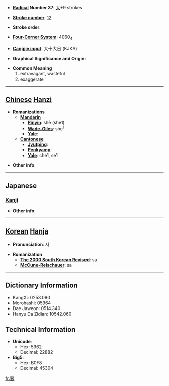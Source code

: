 * '''[[Wiktionary:Chinese radical index| Radical]] Number 37''': [[Wiktionary:Chinese radical index 大|大]]+9 strokes

* '''[[Wiktionary:Chinese total strokes index|Stroke number]]''': [[Wiktionary:Chinese total strokes index 12|12]]

* '''Stroke order''': 

* '''[[Wiktionary:Chinese four corner index|Four-Corner System]]''': 4060<sub>4</sub>

* '''[[Wiktionary:Chinese Cangjie index|Cangjie input]]''': 大十大日 (KJKA)

* '''Graphical Significance and Origin''': 

* '''Common Meaning'''
*#extravagant, wasteful
*# exaggerate


----

== [[Chinese]] [[Hanzi]] ==

* '''Romanizations'''
** '''[[Mandarin]]'''
*** '''[[Pinyin]]''': shē (she1)
*** '''[[Wade-Giles]]''': she<sup>1</sup>
*** '''[[Yale]]''': 
** '''[[Cantonese]]'''
*** '''[[Jyutping]]''':
*** '''[[Penkyamp]]''': 
*** '''[[Yale]]''': che1, se1

* '''Other info''': 

----

==Japanese==
===[[Kanji]]===
{{kanji|on readings=[[しゃ]] (sha)
|kun readings=[[おごる]] (ogoru)
}}

* '''Other info''':  

----

== [[Korean]] [[Hanja]] ==

* '''Pronunciation''': 사

* '''Romanization'''
** '''[[The 2000 South Korean Revised Romanization|The 2000 South Korean Revised]]''': sa
** '''[[McCune-Reischauer]]''': sa

----

== Dictionary Information ==

* KangXi: 0253.090
* Morohashi: 05964
* Dae Jaweon: 0514.340
* Hanyu Da Zidian: 10542.060

== Technical Information ==

* '''Unicode''':
** Hex: 5962
** Decimal: 22882
* '''Big5''':
** Hex: B0F8
** Decimal: 45304

[[fr:奢]]
